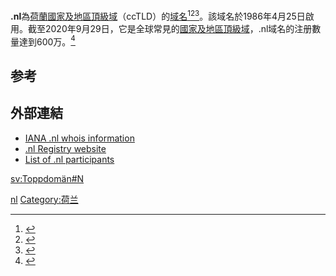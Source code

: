 {{noteTA
|1=zh-cn:国家和地区顶级域; zh-hk:國家及地區頂級域; zh-tw:國碼頂級網域名稱;
|2=zh-cn:顶级域; zh-hk:頂級域; zh-tw:頂級網域;
}}
{{Infobox Top level domain
|name=.nl
|background=#CCF
|introduced=April 25, 1986
|type=[[Country_code_top-level_domain|Country code top-level domain]]
|status=Active
|registry=[[SIDN|SIDN]]
|sponsor=[[SIDN|SIDN]]
|intendeduse=Entities connected with the {{flag|Netherlands}}
|actualuse=Very popular in the Netherlands
|restrictions=None
|structure=Registrations are taken directly at the second level
|disputepolicy=<ref>{{nl icon}} {{cite web |url=https://www.sidn.nl/a/nl-domeinnaam/klacht-over-domeinnaam |title=SIDN: Klacht over domeinnaam |publisher=SIDN.nl |accessdate=2016-10-08 |archive-date=2016-10-10 |archive-url=https://web.archive.org/web/20161010041751/https://www.sidn.nl/a/nl-domeinnaam/klacht-over-domeinnaam |dead-url=no }}</ref>
|website=[https://www.sidn.nl/ SIDN]
|dnssec=yes
}}
'''.nl'''為[[荷兰|荷蘭]][[國家及地區頂級域|國家及地區頂級域]]（ccTLD）的[[域名|域名]]<ref>{{Cite book|title=常用电脑词语速查手册|last=何弘主编|first=|publisher=西安：西安出版社|year=2000|isbn=7-80594-644-2|location=|pages=201-202}}</ref><ref>{{Cite book|title=英德汉广播电视技术词典|last=（德）赫伯特·蒂尔曼（Herbert Tillmann）编；梁瑛等译|first=|publisher=北京：中国广播电视出版社|year=2002|isbn=7-5043-3793-5|location=|pages=440-442}}</ref><ref>{{Cite book|title=大学计算机基础|last=刘丕娥主编|first=|publisher=哈尔滨：哈尔滨工业大学出版社|year=2010|isbn=978-7-5603-3056-3|location=|pages=342-345}}</ref>。該域名於1986年4月25日啟用。截至2020年9月29日，它是全球常見的[[國家及地區頂級域|國家及地區頂級域]]，.nl域名的注册數量達到600万。<ref name="stats">{{Cite web|title=.nl stats and data|url=https://stats.sidnlabs.nl/nl/registration.html|access-date=2020-09-30|website=stats.sidnlabs.nl|language=nl|archive-date=2022-04-04|archive-url=https://web.archive.org/web/20220404170753/https://stats.sidnlabs.nl/nl/registration.html}}</ref>

== 参考 ==
{{reflist}}

== 外部連結 ==
* [http://www.iana.org/root-whois/nl.htm IANA .nl whois information]{{Wayback|url=http://www.iana.org/root-whois/nl.htm |date=20080821143824 }}
* [https://web.archive.org/web/20180726021024/http://www.domain-registry.nl/ .nl Registry website]
* [https://web.archive.org/web/20070603110630/http://www.sidn.nl/ace.php/c,728,4029,,,,Participants_Category_I_ordered_alphabetically.html List of .nl participants]
{{Internet-stub}}

{{CcTLD}}

[[Category:國家及地區頂級域|nl]]
[[Category:荷兰|Category:荷兰]]

[[sv:Toppdomän#N|sv:Toppdomän#N]]